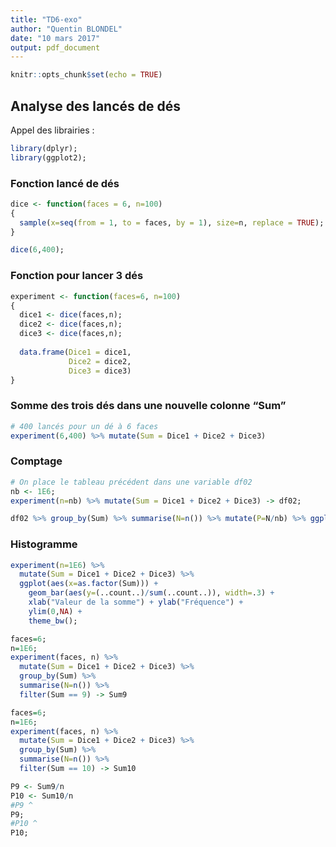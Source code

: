 ```yaml
---
title: "TD6-exo"
author: "Quentin BLONDEL"
date: "10 mars 2017"
output: pdf_document
---
```


```r
knitr::opts_chunk$set(echo = TRUE)
```

## Analyse des lancés de dés

Appel des librairies :
```r
library(dplyr);
library(ggplot2);
```

### Fonction lancé de dés
```r
dice <- function(faces = 6, n=100)
{
  sample(x=seq(from = 1, to = faces, by = 1), size=n, replace = TRUE);
}

dice(6,400);
```

### Fonction pour lancer 3 dés
```r
experiment <- function(faces=6, n=100)
{
  dice1 <- dice(faces,n);
  dice2 <- dice(faces,n);
  dice3 <- dice(faces,n);
  
  data.frame(Dice1 = dice1,
             Dice2 = dice2,
             Dice3 = dice3)
}
```

### Somme des trois dés dans une nouvelle colonne "Sum"
```r
# 400 lancés pour un dé à 6 faces
experiment(6,400) %>% mutate(Sum = Dice1 + Dice2 + Dice3)
```

### Comptage
```r
# On place le tableau précédent dans une variable df02
nb <- 1E6;
experiment(n=nb) %>% mutate(Sum = Dice1 + Dice2 + Dice3) -> df02;

df02 %>% group_by(Sum) %>% summarise(N=n()) %>% mutate(P=N/nb) %>% ggplot(aes(x=as.factor(Sum), y=P)) + geom_point();
```

### Histogramme
```r
experiment(n=1E6) %>% 
  mutate(Sum = Dice1 + Dice2 + Dice3) %>%
  ggplot(aes(x=as.factor(Sum))) + 
    geom_bar(aes(y=(..count..)/sum(..count..)), width=.3) + 
    xlab("Valeur de la somme") + ylab("Fréquence") + 
    ylim(0,NA) + 
    theme_bw();
```

```r
faces=6;
n=1E6;
experiment(faces, n) %>%
  mutate(Sum = Dice1 + Dice2 + Dice3) %>%
  group_by(Sum) %>%
  summarise(N=n()) %>%
  filter(Sum == 9) -> Sum9
```

```r
faces=6;
n=1E6;
experiment(faces, n) %>%
  mutate(Sum = Dice1 + Dice2 + Dice3) %>%
  group_by(Sum) %>%
  summarise(N=n()) %>%
  filter(Sum == 10) -> Sum10
```

```r
P9 <- Sum9/n
P10 <- Sum10/n
#P9 ^
P9;
#P10 ^
P10;
```